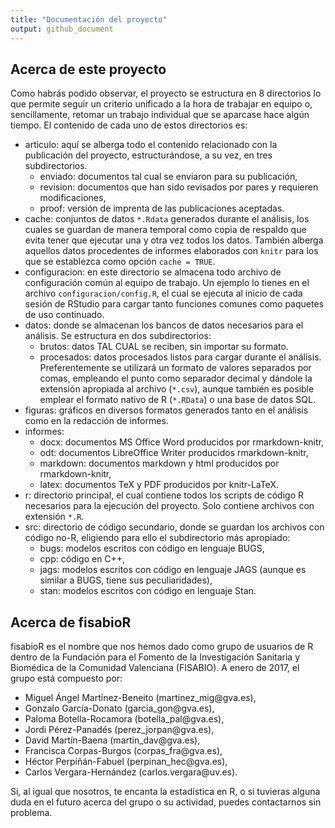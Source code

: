 ```yaml
---
title: "Documentación del proyecto"
output: github_document
---
```


## Acerca de este proyecto
Como habrás podido observar, el proyecto se estructura en 8 directorios lo que permite seguir un criterio unificado a la hora de trabajar en equipo o, sencillamente, retomar un trabajo individual que se aparcase hace algún tiempo. El contenido de cada uno de estos directorios es:

+ articulo: aquí se alberga todo el contenido relacionado con la publicación del proyecto, estructurándose, a su vez, en tres subdirectorios.
    - enviado: documentos tal cual se enviaron para su publicación,
    - revision: documentos que han sido revisados por pares y requieren modificaciones,
    - proof: versión de imprenta de las publicaciones aceptadas.
+ cache: conjuntos de datos `*.Rdata` generados durante el análisis, los cuales se guardan de manera temporal como copia de respaldo que evita tener que ejecutar una y otra vez todos los datos. También alberga aquellos datos procedentes de informes elaborados con `knitr` para los que se establezca como opción `cache = TRUE`.
+ configuracion: en este directorio se almacena todo archivo de configuración común al equipo de trabajo. Un ejemplo lo tienes en el archivo `configuracion/config.R`, el cual se ejecuta al inicio de cada sesión de RStudio para cargar tanto funciones comunes como paquetes de uso continuado.
+ datos: donde se almacenan los bancos de datos necesarios para el análisis. Se estructura en dos subdirectorios:
    - brutos: datos TAL CUAL se reciben, sin importar su formato.
    - procesados: datos procesados listos para cargar durante el análisis. Preferentemente se utilizará un formato de valores separados por comas, empleando el punto como separador decimal y dándole la extensión apropiada al archivo (`*.csv`), aunque también es posible emplear el formato nativo de R (`*.RData`) o una base de datos SQL.
+ figuras: gráficos en diversos formatos generados tanto en el análisis como en la redacción de informes.
+ informes: 
    - docx: documentos MS Office Word producidos por rmarkdown-knitr,
    - odt: documentos LibreOffice Writer producidos rmarkdown-knitr,
    - markdown: documentos markdown y html producidos por rmarkdown-knitr,
    - latex: documentos TeX y PDF producidos por knitr-LaTeX.
+ r: directorio principal, el cual contiene todos los scripts de código R necesarios para la ejecución del proyecto. Solo contiene archivos con extensión `*.R`.
+ src: directorio de código secundario, donde se guardan los archivos con código no-R, eligiendo para ello el subdirectorio más apropiado:
    - bugs: modelos escritos con código en lenguaje BUGS,
    - cpp: código en C++,
    - jags: modelos escritos con código en lenguaje JAGS (aunque es similar a BUGS, tiene sus peculiaridades),
    - stan: modelos escritos con código en lenguaje Stan.


## Acerca de fisabioR
fisabioR es el nombre que nos hemos dado como grupo de usuarios de R dentro de la Fundación para el Fomento de la Investigación Sanitaria y Biomédica de la Comunidad Valenciana (FISABIO). A enero de 2017, el grupo está compuesto por:

+ Miguel Ángel Martínez-Beneito (martinez_mig@gva.es),
+ Gonzalo García-Donato (garcia_gon@gva.es),
+ Paloma Botella-Rocamora (botella_pal@gva.es),
+ Jordi Pérez-Panadés (perez_jorpan@gva.es),
+ David Martín-Baena (martin_dav@gva.es),
+ Francisca Corpas-Burgos (corpas_fra@gva.es),
+ Héctor Perpiñán-Fabuel (perpinan_hec@gva.es),
+ Carlos Vergara-Hernández (carlos.vergara@uv.es).

Si, al igual que nosotros, te encanta la estadística en R, o si tuvieras alguna duda en el futuro acerca del grupo o su actividad, puedes contactarnos sin problema.
